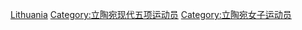 [[Category:各国女子现代五项运动员|Lithuania]]
[[Category:立陶宛现代五项运动员|Category:立陶宛现代五项运动员]]
[[Category:立陶宛女子运动员|Category:立陶宛女子运动员]]